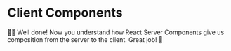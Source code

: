 # Client Components

👨‍💼 Well done! Now you understand how React Server Components give us composition
from the server to the client. Great job! 🎉
